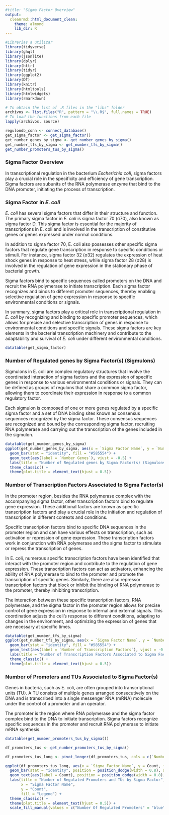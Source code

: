 ---
#title: "Sigma Factor Overview"
output:
  cleanrmd::html_document_clean:
    theme: almond
    lib_dir: R
---

```{r, include=FALSE} 
#Librerias a utilizar
library(tidyverse)
library(ghql)
library(jsonlite)
library(dplyr)
library(httr)
library(tidyr)
library(ggplot2)
library(DT)
library(knitr)
library(htmltools)
library(htmlwidgets)
library(rmarkdown)
```

```{r setup, include=FALSE}
# To obtain the list of .R files in the "libs" folder
archivos <- list.files("R", pattern = "\\.R$", full.names = TRUE)
# To load the functions from each file
lapply(archivos, source)
```

```{r, include=FALSE}
regulondb_conn <- connect_database()
get_sigma_factor <- get_sigma_factor()
get_number_genes_by_sigma <- get_number_genes_by_sigma()
get_number_tfs_by_sigma <- get_number_tfs_by_sigma()
get_number_promoters_tus_by_sigma()
```

### Sigma Factor Overview

In transcriptional regulation in the bacterium *Escherichia coli*, sigma factors play a crucial role in the specificity and efficiency of gene transcription. Sigma factors are subunits of the RNA polymerase enzyme that bind to the DNA promoter, initiating the process of transcription.


### Sigma Factor in *E. coli*

*E. coli* has several sigma factors that differ in their structure and function. The primary sigma factor in *E. coli* is sigma factor 70 (σ70), also known as sigma factor D. This sigma factor is essential for the majority of transcriptions in E. coli and is involved in the transcription of constitutive genes or genes expressed under normal conditions.

In addition to sigma factor 70, E. coli also possesses other specific sigma factors that regulate gene transcription in response to specific conditions or stimuli. For instance, sigma factor 32 (σ32) regulates the expression of heat shock genes in response to heat stress, while sigma factor 28 (σ28) is involved in the regulation of gene expression in the stationary phase of bacterial growth.

Sigma factors bind to specific sequences called promoters on the DNA and recruit the RNA polymerase to initiate transcription. Each sigma factor recognizes and binds to different promoter sequences, thereby enabling selective regulation of gene expression in response to specific environmental conditions or signals.

In summary, sigma factors play a critical role in transcriptional regulation in *E. coli* by recognizing and binding to specific promoter sequences, which allows for precise and selective transcription of genes in response to environmental conditions and specific signals. These sigma factors are key elements in the bacterial transcription machinery and contribute to the adaptability and survival of *E. coli* under different environmental conditions.


```{r,warning=FALSE, echo=FALSE}
datatable(get_sigma_factor)
```

### Number of Regulated genes by Sigma Factor(s) (Sigmulons)

Sigmulons in E. coli are complex regulatory structures that involve the coordinated interaction of sigma factors and the expression of specific genes in response to various environmental conditions or signals. They can be defined as groups of regulons that share a common sigma factor, allowing them to coordinate their expression in response to a common regulatory factor.

Each sigmulon is composed of one or more genes regulated by a specific sigma factor and a set of DNA binding sites known as consensus sequences recognized by the sigma factor. These consensus sequences are recognized and bound by the corresponding sigma factor, recruiting RNA polymerase and carrying out the transcription of the genes included in the sigmulon.


```{r,warning=FALSE, echo=FALSE}
datatable(get_number_genes_by_sigma)
ggplot(get_number_genes_by_sigma, aes(x = `Sigma Factor Name`, y = `Number Genes`)) +
  geom_bar(stat = "identity", fill = "#585554") +
  geom_text(aes(label = `Number Genes`), vjust = -0.5) +
  labs(title = "Number of Regulated genes by Sigma Factor(s) (Sigmulons)") +
  theme_classic() +
  theme(plot.title = element_text(hjust = 0.5))
```

<!-- Number of regulated genes per sigma factor -->


### Number of Transcription Factors Associated to Sigma Factor(s)

In the promoter region, besides the RNA polymerase complex with the accompanying sigma factor, other transcription factors bind to regulate gene expression. These additional factors are known as specific transcription factors and play a crucial role in the initiation and regulation of transcription in different contexts and conditions.

Specific transcription factors bind to specific DNA sequences in the promoter region and can have various effects on transcription, such as activation or repression of gene expression. These transcription factors work in conjunction with RNA polymerase and the sigma factor to stimulate or repress the transcription of genes.

In E. coli, numerous specific transcription factors have been identified that interact with the promoter region and contribute to the regulation of gene expression. These transcription factors can act as activators, enhancing the ability of RNA polymerase to bind to the promoter and promote the transcription of specific genes. Similarly, there are also repressor transcription factors that block or inhibit the binding of RNA polymerase to the promoter, thereby inhibiting transcription.

The interaction between these specific transcription factors, RNA polymerase, and the sigma factor in the promoter region allows for precise control of gene expression in response to internal and external signals. This coordination adjusts the cell's response to different conditions, adapting to changes in the environment, and optimizing the expression of genes that are necessary at specific times.

```{r,warning=FALSE, echo=FALSE}
datatable(get_number_tfs_by_sigma)
ggplot(get_number_tfs_by_sigma, aes(x = `Sigma Factor Name`, y = `Number of Transcription Factors`)) +
  geom_bar(stat = "identity", fill = "#585554") +
  geom_text(aes(label = `Number of Transcription Factors`), vjust = -0.5) +
  labs(title = "Number of Transcription Factors Associated to Sigma Factor(s)") +
  theme_classic() +
  theme(plot.title = element_text(hjust = 0.5))
```

<!-- Number of Transcription Factors Associated to Sigma Factor(s) -->

### Number of  Promoters and TUs Associated to Sigma Factor(s)

Genes in bacteria, such as E. coli, are often grouped into transcriptional units (TU). A TU consists of multiple genes arranged consecutively on the DNA and is transcribed into a single messenger RNA (mRNA) molecule under the control of a promoter and an operator.

The promoter is the region where RNA polymerase and the sigma factor complex bind to the DNA to initiate transcription. Sigma factors recognize specific sequences in the promoter and recruit RNA polymerase to initiate mRNA synthesis.


```{r,warning=FALSE, echo=FALSE}
datatable(get_number_promoters_tus_by_sigma())

df_promoters_tus <- get_number_promoters_tus_by_sigma()

df_promoters_tus_long <- pivot_longer(df_promoters_tus, cols = c(`Number Of Regulated Promoters`, `Number TUs`), names_to = "Variable", values_to = "Count")

ggplot(df_promoters_tus_long, aes(x = `Sigma Factor Name`, y = Count, fill = Variable)) +
  geom_bar(stat = "identity", position = position_dodge(width = 0.8), alpha = 0.7, width = 0.4) +
  geom_text(aes(label = Count), position = position_dodge(width = 0.8), vjust = -0.5, size = 3) +
  labs(title = "Number of Regulated Promoters and TUs by Sigma Factor",
       x = "Sigma Factor Name",
       y = "Count",
       fill = "Legend") +
  theme_classic() +
  theme(plot.title = element_text(hjust = 0.5)) +
  scale_fill_manual(values = c("Number Of Regulated Promoters" = "blue", "Number TUs" = "red"))
```

<!-- Number of promoters and TUs regulated by Sigma Factor -->
